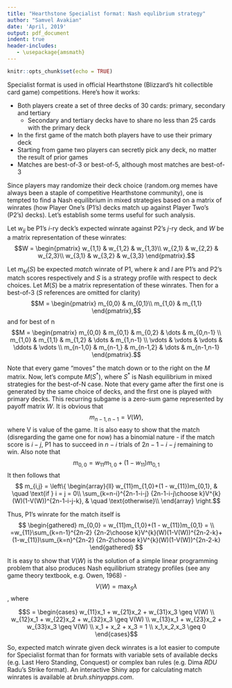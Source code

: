 ```yaml
---
title: "Hearthstone Specialist format: Nash equlibrium strategy"
author: "Samvel Avakian"
date: 'April, 2019'
output: pdf_document
indent: true
header-includes:
   - \usepackage{amsmath}
---
```


```r
knitr::opts_chunk$set(echo = TRUE)
```

Specialist format is used in official Hearthstone (Blizzard's hit collectible card game) competitions. Here's how it works:

* Both players create a set of three decks of 30 cards: primary, secondary and tertiary
    + Secondary and tertiary decks have to share no less than 25 cards with the primary deck
* In the first game of the match both players have to use their primary deck
* Starting from game two players can secretly pick any deck, no matter the result of prior games
* Matches are best-of-3 or best-of-5, although most matches are best-of-3

Since players may randomize their deck choice (random.org memes have always been a staple of competitive Hearthstone community), one is tempted to find a Nash equilibrium in mixed strategies based on a matrix of winrates (how Player One's (P1's) decks match up against Player Two's (P2's) decks). Let's establish some terms useful for such analysis.

Let $w_{ij}$ be P1's $i$-ry deck's expected winrate against P2's $j$-ry deck, and $W$ be a matrix representation of these winrates:
$$W = 
\begin{pmatrix}
w_{1,1} & w_{1,2} & w_{1,3}\\
w_{2,1} & w_{2,2} & w_{2,3}\\
w_{3,1} & w_{3,2} & w_{3,3}
\end{pmatrix}.$$

Let $m_{kl}(S)$ be expected _match_ winrate of P1, where $k$ and $l$ are P1's and P2's match scores respectively and $S$ is a strategy profile with respect to deck choices. Let $M(S)$ be a matrix representation of these winrates. Then for a best-of-3 ($S$ references are omitted for clarity)
$$M = 
\begin{pmatrix}
m_{0,0} & m_{0,1}\\
m_{1,0} & m_{1,1}
\end{pmatrix},$$ and for best of n
$$M = 
\begin{pmatrix}
    m_{0,0} & m_{0,1} & m_{0,2} & \dots  & m_{0,n-1} \\
    m_{1,0} & m_{1,1} & m_{1,2} & \dots  & m_{1,n-1} \\
    \vdots & \vdots & \vdots & \ddots & \vdots \\
    m_{n-1,0} & m_{n-1,} & m_{n-1,2} & \dots  & m_{n-1,n-1}
\end{pmatrix}.$$

Note that every game "moves" the match down or to the right on the $M$ matrix.
Now, let's compute $M(S^*)$, where $S^*$ is Nash equilibrium in mixed strategies for the best-of-N case. Note that every game after the first one is generated by the same choice of decks, and the first one is played with primary decks. This recurring subgame is a zero-sum game represented by payoff matrix $W$. It is obvious that 
$$m_{n-1,n-1} = V(W),$$
where V is value of the game. It is also easy to show that the match (disregarding the game one for now) has a binomial nature - if the match score is $i-j$, P1 has to succeed in $n-i$ trials of $2n-1-i-j$ remaining to win. Also note that 
$$m_{0,0} = w_{11}m_{1,0}+(1 - w_{11})m_{0,1}$$
It then follows that 
$$ m_{i,j} = \left\{
        \begin{array}{ll}
            w_{11}m_{1,0}+(1 - w_{11})m_{0,1}, & \quad \text{if } i = j = 0\\
            \sum_{k=n-i}^{2n-1-i-j} {2n-1-i-j\choose k}V^{k}(W)(1-V(W))^{2n-1-i-j-k},  & \quad \text{otherwise}\\
        \end{array}
    \right.$$
    
Thus, P1's winrate for the match itself is 
$$
\begin{gathered}
m_{0,0} = w_{11}m_{1,0}+(1 - w_{11})m_{0,1} =  \\
=w_{11}\sum_{k=n-1}^{2n-2} {2n-2\choose k}V^{k}(W)(1-V(W))^{2n-2-k}+(1-w_{11})\sum_{k=n}^{2n-2} {2n-2\choose k}V^{k}(W)(1-V(W))^{2n-2-k}
\end{gathered}
$$

It is easy to show that $V(W)$ is the solution of a simple linear programming problem that also produces Nash equilibrium strategy profiles (see any game theory textbook, e.g. Owen, 1968) - $$V(W) = 
\max_{S} \lambda$$, where

$$S = \begin{cases}
w_{11}x_1 + w_{21}x_2 + w_{31}x_3 \geq V(W) \\
w_{12}x_1 + w_{22}x_2 + w_{32}x_3 \geq V(W) \\
w_{13}x_1 + w_{23}x_2 + w_{33}x_3 \geq V(W) \\ 
x_1 + x_2 + x_3 = 1 \\
x_1,x_2,x_3 \geq 0
\end{cases}$$


So, expected match winrate given deck  winrates is a lot easier to compute for Specialist format than for formats with variable sets of available decks (e.g. Last Hero Standing, Conquest) or complex ban rules (e.g. Dima _RDU_ Radu's Strike format). An interactive Shiny app for calculating match winrates is available at _bruh.shinyapps.com_.